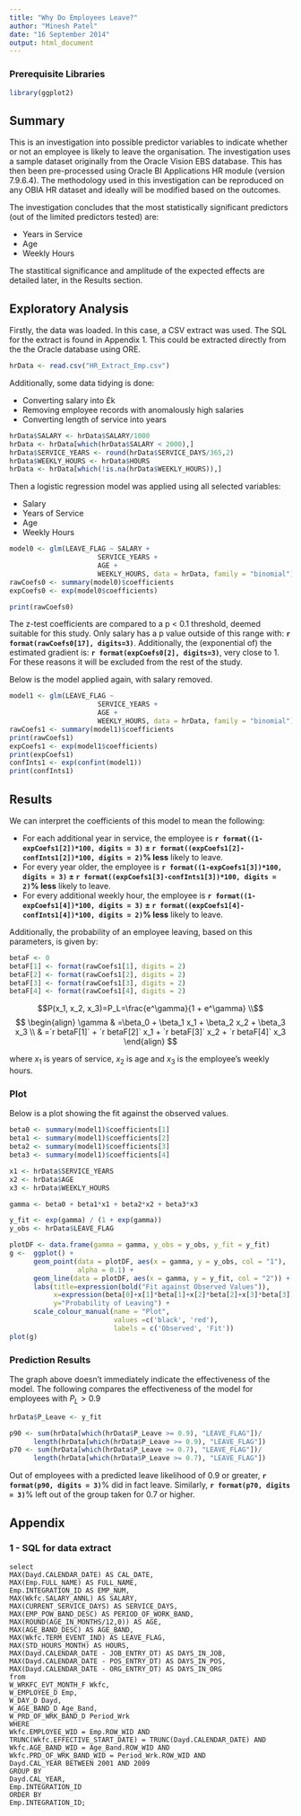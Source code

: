 ```yaml
---
title: "Why Do Employees Leave?"
author: "Minesh Patel"
date: "16 September 2014"
output: html_document
---
```

### Prerequisite Libraries
```r
library(ggplot2)
```


## Summary
This is an investigation into possible predictor variables to indicate whether 
or not an employee is likely to leave the organisation. The investigation uses 
a sample dataset originally from the Oracle Vision EBS database. This has then
been pre-processed using Oracle BI Applications HR module (version 7.9.6.4). The
methodology used in this investigation can be reproduced on any OBIA HR dataset
and ideally will be modified based on the outcomes. 

The investigation concludes that the most statistically significant predictors
(out of the limited predictors tested) are:

- Years in Service
- Age
- Weekly Hours

The stastitical significance and amplitude of the expected effects are detailed
later, in the Results section.

## Exploratory Analysis
Firstly, the data was loaded. In this case, a CSV extract was used. The SQL for
the extract is found in Appendix 1. This could be extracted directly from the
the Oracle database using ORE.

```r
hrData <- read.csv("HR_Extract_Emp.csv")
```

Additionally, some data tidying is done:

- Converting salary into £k
- Removing employee records with anomalously high salaries
- Converting length of service into years

```r
hrData$SALARY <- hrData$SALARY/1000
hrData <- hrData[which(hrData$SALARY < 2000),]
hrData$SERVICE_YEARS <- round(hrData$SERVICE_DAYS/365,2)
hrData$WEEKLY_HOURS <- hrData$HOURS
hrData <- hrData[which(!is.na(hrData$WEEKLY_HOURS)),]
```

Then a logistic regression model was applied using all selected variables:

- Salary
- Years of Service
- Age
- Weekly Hours

```r
model0 <- glm(LEAVE_FLAG ~ SALARY + 
                      SERVICE_YEARS + 
                      AGE + 
                      WEEKLY_HOURS, data = hrData, family = "binomial")
rawCoefs0 <- summary(model0)$coefficients
expCoefs0 <- exp(model0$coefficients)

print(rawCoefs0)
```

The z-test coefficients are compared to a p < 0.1 threshold, deemed suitable for
this study. Only salary has a p value outside of this range with: 
**`r format(rawCoefs0[17], digits=3)`**. Additionally, the (exponential of) the
estimated gradient is: **`r format(expCoefs0[2], digits=3)`**, very close to 1. 
For these reasons it will be excluded from the rest of the study. 

Below is the model applied again, with salary removed.

```r
model1 <- glm(LEAVE_FLAG ~ 
                      SERVICE_YEARS + 
                      AGE + 
                      WEEKLY_HOURS, data = hrData, family = "binomial")
rawCoefs1 <- summary(model1)$coefficients
print(rawCoefs1)
expCoefs1 <- exp(model1$coefficients)
print(expCoefs1)
confInts1 <- exp(confint(model1))
print(confInts1)
```

## Results

We can interpret the coefficients of this model to mean the following:

- For each additional year in service, the employee is 
**`r format((1-expCoefs1[2])*100, digits = 3)` $\pm$
`r format((expCoefs1[2]-confInts1[2])*100, digits = 2)`% less** likely to leave.
- For every year older, the employee is 
**`r format((1-expCoefs1[3])*100, digits = 3)` $\pm$
`r format((expCoefs1[3]-confInts1[3])*100, digits = 2)`% less** likely to leave.
- For every additional weekly hour, the employee is 
**`r format((1-expCoefs1[4])*100, digits = 3)` $\pm$
`r format((expCoefs1[4]-confInts1[4])*100, digits = 2)`% less** likely to leave.

Additionally, the probability of an employee leaving, based on this parameters,
is given by:

```r
betaF <- 0
betaF[1] <- format(rawCoefs1[1], digits = 2)
betaF[2] <- format(rawCoefs1[2], digits = 2)
betaF[3] <- format(rawCoefs1[3], digits = 2)
betaF[4] <- format(rawCoefs1[4], digits = 2)
```

$$P(x_1, x_2, x_3)=P_L=\frac{e^\gamma}{1 + e^\gamma} \\$$
$$
\begin{align}
\gamma & =\beta_0 + \beta_1 x_1 + \beta_2 x_2 + \beta_3 x_3 \\
& =`r betaF[1]` + `r betaF[2]` x_1 + `r betaF[3]` x_2 + `r betaF[4]` x_3
\end{align}
$$

where $x_1$ is years of service, $x_2$ is age and $x_3$ is the employee's
weekly hours.

### Plot
Below is a plot showing the fit against the observed values.

```r
beta0 <- summary(model1)$coefficients[1]
beta1 <- summary(model1)$coefficients[2]
beta2 <- summary(model1)$coefficients[3]
beta3 <- summary(model1)$coefficients[4]

x1 <- hrData$SERVICE_YEARS
x2 <- hrData$AGE
x3 <- hrData$WEEKLY_HOURS

gamma <- beta0 + beta1*x1 + beta2*x2 + beta3*x3

y_fit <- exp(gamma) / (1 + exp(gamma))
y_obs <- hrData$LEAVE_FLAG

plotDF <- data.frame(gamma = gamma, y_obs = y_obs, y_fit = y_fit)
g <-  ggplot() + 
      geom_point(data = plotDF, aes(x = gamma, y = y_obs, col = "1"), 
                 alpha = 0.1) + 
      geom_line(data = plotDF, aes(x = gamma, y = y_fit, col = "2")) + 
      labs(title=expression(bold("Fit against Observed Values")),
           x=expression(beta[0]+x[1]*beta[1]+x[2]*beta[2]+x[3]*beta[3]), 
           y="Probability of Leaving") +
      scale_colour_manual(name = "Plot",
                          values =c('black', 'red'), 
                          labels = c('Observed', 'Fit'))
plot(g)
```

### Prediction Results
The graph above doesn't immediately indicate the effectiveness of the model. The
following compares the effectiveness of the model for employees with $P_L > 0.9$
```r
hrData$P_Leave <- y_fit

p90 <- sum(hrData[which(hrData$P_Leave >= 0.9), "LEAVE_FLAG"])/
      length(hrData[which(hrData$P_Leave >= 0.9), "LEAVE_FLAG"])
p70 <- sum(hrData[which(hrData$P_Leave >= 0.7), "LEAVE_FLAG"])/
      length(hrData[which(hrData$P_Leave >= 0.7), "LEAVE_FLAG"])
```
Out of employees with a predicted leave likelihood of 0.9 or greater, 
**`r format(p90, digits = 3)`**% did in fact leave. Similarly, 
**`r format(p70, digits = 3)`**% left out of the group taken for 0.7 or higher.

## Appendix
### 1 - SQL for data extract
```
select
MAX(Dayd.CALENDAR_DATE) AS CAL_DATE,
MAX(Emp.FULL_NAME) AS FULL_NAME,
Emp.INTEGRATION_ID AS EMP_NUM,
MAX(Wkfc.SALARY_ANNL) AS SALARY, 
MAX(CURRENT_SERVICE_DAYS) AS SERVICE_DAYS, 
MAX(EMP_POW_BAND_DESC) AS PERIOD_OF_WORK_BAND,
MAX(ROUND(AGE_IN_MONTHS/12,0)) AS AGE,
MAX(AGE_BAND_DESC) AS AGE_BAND,
MAX(Wkfc.TERM_EVENT_IND) AS LEAVE_FLAG,
MAX(STD_HOURS_MONTH) AS HOURS,
MAX(Dayd.CALENDAR_DATE - JOB_ENTRY_DT) AS DAYS_IN_JOB,
MAX(Dayd.CALENDAR_DATE - POS_ENTRY_DT) AS DAYS_IN_POS,
MAX(Dayd.CALENDAR_DATE - ORG_ENTRY_DT) AS DAYS_IN_ORG
from
W_WRKFC_EVT_MONTH_F Wkfc,
W_EMPLOYEE_D Emp,
W_DAY_D Dayd,
W_AGE_BAND_D Age_Band,
W_PRD_OF_WRK_BAND_D Period_Wrk
WHERE
Wkfc.EMPLOYEE_WID = Emp.ROW_WID AND
TRUNC(Wkfc.EFFECTIVE_START_DATE) = TRUNC(Dayd.CALENDAR_DATE) AND
Wkfc.AGE_BAND_WID = Age_Band.ROW_WID AND
Wkfc.PRD_OF_WRK_BAND_WID = Period_Wrk.ROW_WID AND
Dayd.CAL_YEAR BETWEEN 2001 AND 2009
GROUP BY 
Dayd.CAL_YEAR,
Emp.INTEGRATION_ID
ORDER BY
Emp.INTEGRATION_ID;
```
